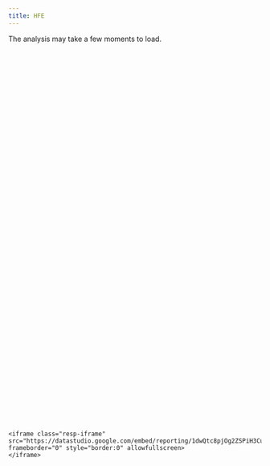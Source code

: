 ```yaml
---
title: HFE
---
```


<style type="text/css">
   
   .resp-container {
       position: relative;
       overflow: hidden;
       padding-top: 150.0%;
   }
   
   .resp-iframe {
       position: absolute;
       top: 0;
       left: 0;
       width: 100%;
       height: 110%;
       border: 0;
   }
   </style>

<div>The analysis may take a few moments to load.</div>

<div class="resp-container">
    <iframe class="resp-iframe" src="https://datastudio.google.com/embed/reporting/1dwQtc8pjOg2ZSPiH3Cumbx7qU2uYODZr/page/fg9v" frameborder="0" style="border:0" allowfullscreen>
    </iframe>
  </div>